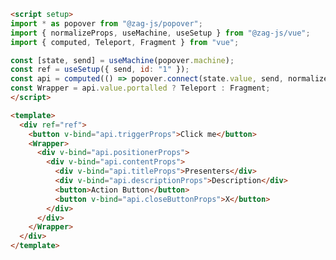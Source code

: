 ```md
<script setup>
import * as popover from "@zag-js/popover";
import { normalizeProps, useMachine, useSetup } from "@zag-js/vue";
import { computed, Teleport, Fragment } from "vue";

const [state, send] = useMachine(popover.machine);
const ref = useSetup({ send, id: "1" });
const api = computed(() => popover.connect(state.value, send, normalizeProps));
const Wrapper = api.value.portalled ? Teleport : Fragment;
</script>

<template>
  <div ref="ref">
    <button v-bind="api.triggerProps">Click me</button>
    <Wrapper>
      <div v-bind="api.positionerProps">
        <div v-bind="api.contentProps">
          <div v-bind="api.titleProps">Presenters</div>
          <div v-bind="api.descriptionProps">Description</div>
          <button>Action Button</button>
          <button v-bind="api.closeButtonProps">X</button>
        </div>
      </div>
    </Wrapper>
  </div>
</template>
```
